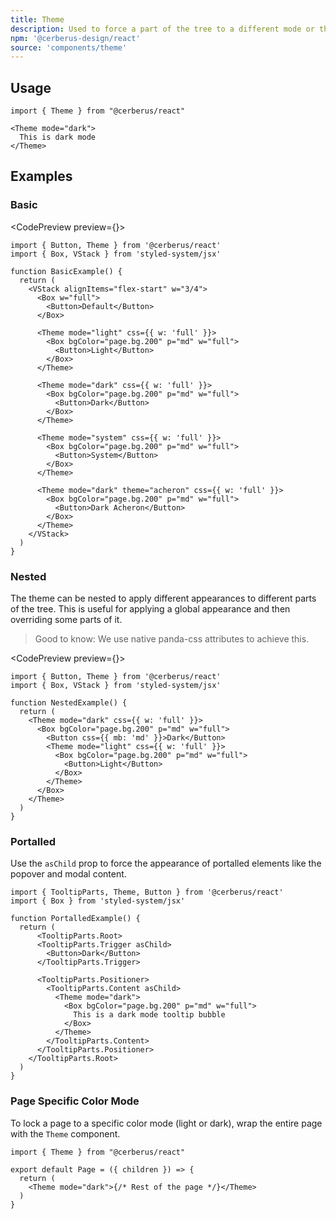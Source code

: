 ```yaml
---
title: Theme
description: Used to force a part of the tree to a different mode or theme.
npm: '@cerberus-design/react'
source: 'components/theme'
---
```



## Usage

```tsx
import { Theme } from "@cerberus/react"
```

```tsx
<Theme mode="dark">
  This is dark mode
</Theme>
```

## Examples

### Basic

<CodePreview preview={<BasicExample />}>
```tsx title="Basic example"
import { Button, Theme } from '@cerberus/react'
import { Box, VStack } from 'styled-system/jsx'

function BasicExample() {
  return (
    <VStack alignItems="flex-start" w="3/4">
      <Box w="full">
        <Button>Default</Button>
      </Box>

      <Theme mode="light" css={{ w: 'full' }}>
        <Box bgColor="page.bg.200" p="md" w="full">
          <Button>Light</Button>
        </Box>
      </Theme>

      <Theme mode="dark" css={{ w: 'full' }}>
        <Box bgColor="page.bg.200" p="md" w="full">
          <Button>Dark</Button>
        </Box>
      </Theme>

      <Theme mode="system" css={{ w: 'full' }}>
        <Box bgColor="page.bg.200" p="md" w="full">
          <Button>System</Button>
        </Box>
      </Theme>

      <Theme mode="dark" theme="acheron" css={{ w: 'full' }}>
        <Box bgColor="page.bg.200" p="md" w="full">
          <Button>Dark Acheron</Button>
        </Box>
      </Theme>
    </VStack>
  )
}
```
</CodePreview>

### Nested

The theme can be nested to apply different appearances to different parts of the
tree. This is useful for applying a global appearance and then overriding some
parts of it.

> Good to know: We use native panda-css attributes to achieve this.

<CodePreview preview={<NestedExample />}>
```tsx title="Nested example"
import { Button, Theme } from '@cerberus/react'
import { Box, VStack } from 'styled-system/jsx'

function NestedExample() {
  return (
    <Theme mode="dark" css={{ w: 'full' }}>
      <Box bgColor="page.bg.200" p="md" w="full">
        <Button css={{ mb: 'md' }}>Dark</Button>
        <Theme mode="light" css={{ w: 'full' }}>
          <Box bgColor="page.bg.200" p="md" w="full">
            <Button>Light</Button>
          </Box>
        </Theme>
      </Box>
    </Theme>
  )
}
```
</CodePreview>

### Portalled

Use the `asChild` prop to force the appearance of portalled elements like the
popover and modal content.

```tsx title="Portalled example" {12-18}
import { TooltipParts, Theme, Button } from '@cerberus/react'
import { Box } from 'styled-system/jsx'

function PortalledExample() {
  return (
      <TooltipParts.Root>
      <TooltipParts.Trigger asChild>
        <Button>Dark</Button>
      </TooltipParts.Trigger>

      <TooltipParts.Positioner>
        <TooltipParts.Content asChild>
          <Theme mode="dark">
            <Box bgColor="page.bg.200" p="md" w="full">
              This is a dark mode tooltip bubble
            </Box>
          </Theme>
        </TooltipParts.Content>
      </TooltipParts.Positioner>
    </TooltipParts.Root>
  )
}
```

### Page Specific Color Mode

To lock a page to a specific color mode (light or dark), wrap the entire page
with the `Theme` component.

```tsx title="page.tsx"
import { Theme } from "@cerberus/react"

export default Page = ({ children }) => {
  return (
    <Theme mode="dark">{/* Rest of the page */}</Theme>
  )
}
```